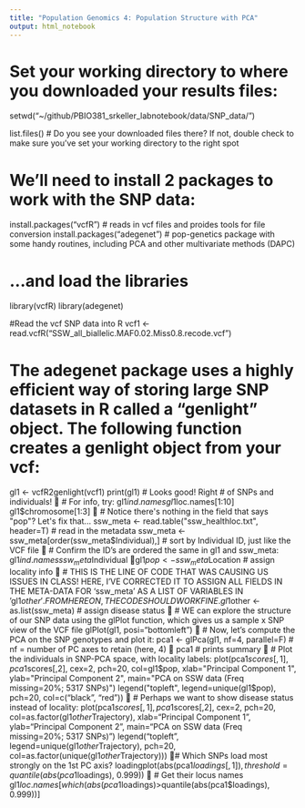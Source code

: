 ```yaml
---
title: "Population Genomics 4: Population Structure with PCA"
output: html_notebook
---
```


# Set your working directory to where you downloaded your results files:
setwd("~/github/PBIO381_srkeller_labnotebook/data/SNP_data/")

list.files() # Do you see your downloaded files there? If not, double check to make sure you've set your working directory to the right spot

# We'll need to install 2 packages to work with the SNP data:
install.packages("vcfR") # reads in vcf files and proides tools for file conversion 
install.packages("adegenet") # pop-genetics package with some handy routines, including PCA and other multivariate methods (DAPC)

# ...and load the libraries
library(vcfR)
library(adegenet)

#Read the vcf SNP data into R
vcf1 <- read.vcfR("SSW_all_biallelic.MAF0.02.Miss0.8.recode.vcf")

# The adegenet package uses a highly efficient way of storing large SNP datasets in R called a "genlight" object. The following function creates a genlight object from your vcf:
gl1 <- vcfR2genlight(vcf1)
print(gl1) # Looks good! Right # of SNPs and individuals!

# For info, try:
gl1$ind.names
gl1$loc.names[1:10]
gl1$chromosome[1:3]

# Notice there's nothing in the field that says "pop"? Let's fix that...
ssw_meta <- read.table("ssw_healthloc.txt", header=T) # read in the metadata
ssw_meta <- ssw_meta[order(ssw_meta$Individual),] # sort by Individual ID, just like the VCF file

# Confirm the ID's are ordered the same in gl1 and ssw_meta:
gl1$ind.names
ssw_meta$Individual

gl1$pop <- ssw_meta$Location # assign locality info

# THIS IS THE LINE OF CODE THAT WAS CAUSING US ISSUES IN CLASS! HERE, I'VE CORRECTED IT TO ASSIGN ALL FIELDS IN THE META-DATA FOR 'ssw_meta' AS A LIST OF VARIABLES IN 'gl1$other'. FROM HERE ON, THE CODE SHOULD WORK FINE. 
gl1$other <- as.list(ssw_meta) # assign disease status

# WE can explore the structure of our SNP data using the glPlot function, which gives us a sample x SNP view of the VCF file
glPlot(gl1, posi="bottomleft")

# Now, let's compute the PCA on the SNP genotypes and plot it:
pca1 <- glPca(gl1, nf=4, parallel=F) # nf = number of PC axes to retain (here, 4)

pca1 # prints summary

# Plot the individuals in SNP-PCA space, with locality labels:
plot(pca1$scores[,1], pca1$scores[,2], 
     cex=2, pch=20, col=gl1$pop, 
     xlab="Principal Component 1", 
     ylab="Principal Component 2", 
     main="PCA on SSW data (Freq missing=20%; 5317 SNPs)")
legend("topleft", 
       legend=unique(gl1$pop), 
       pch=20, 
       col=c("black", "red"))

# Perhaps we want to show disease status instead of locality:
plot(pca1$scores[,1], pca1$scores[,2], 
     cex=2, pch=20, col=as.factor(gl1$other$Trajectory), 
     xlab="Principal Component 1", 
     ylab="Principal Component 2", 
     main="PCA on SSW data (Freq missing=20%; 5317 SNPs)")
legend("topleft", 
       legend=unique(gl1$other$Trajectory), 
       pch=20, 
       col=as.factor(unique(gl1$other$Trajectory)))

# Which SNPs load most strongly on the 1st PC axis?
loadingplot(abs(pca1$loadings[,1]),
            threshold=quantile(abs(pca1$loadings), 0.999))

# Get their locus names
gl1$loc.names[which(abs(pca1$loadings)>quantile(abs(pca1$loadings), 0.999))]